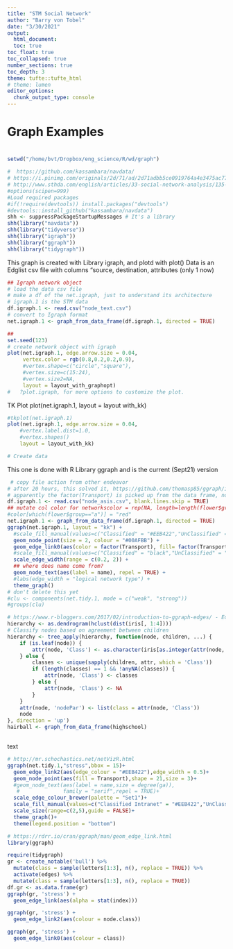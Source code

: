 ```yaml
---
title: "STM Social Network"
author: "Barry von Tobel"
date: "3/30/2021"
output: 
  html_document:
  toc: true
toc_float: true
toc_collapsed: true
number_sections: true
toc_depth: 3
theme: tufte::tufte_html
# theme: lumen
editor_options: 
  chunk_output_type: console
---
```

# Graph Examples
# 

####
```r
setwd("/home/bvt/Dropbox/eng_science/R/wd/graph")

#  https://github.com/kassambara/navdata/
# https://i.pinimg.com/originals/2d/71/ad/2d71adbb5ce0919764a4e3475ac774fa.png
# http://www.sthda.com/english/articles/33-social-network-analysis/135-network-visualization-essentials-in-r/
#options(scipen=999)
#Load required packages
#if(!require(devtools)) install.packages("devtools")
#devtools::install_github("kassambara/navdata")
shh <- suppressPackageStartupMessages # It's a library
shh(library("navdata"))
shh(library("tidyverse"))
shh(library("igraph"))
shh(library("ggraph"))
shh(library("tidygraph"))

```
This graph is created with Library igraph, and plotd with plot()
Data is an Edglist csv file with columns "source, destination, attributes (only 1 now)
```r

## Igraph network object
# load the data csv file
# make a df of the net.igraph, just to understand its architecture
# igraph.1 is the STM data
df.igraph.1 <- read.csv("node_text.csv")
# convert to Igraph format
net.igraph.1 <- graph_from_data_frame(df.igraph.1, directed = TRUE)

##
set.seed(123)
# create network object with igraph
plot(net.igraph.1, edge.arrow.size = 0.04,
     vertex.color = rgb(0.8,0.2,0.2,0.9),
     #vertex.shape=c("circle","square"),
     #vertex.size=c(15:24),
     #vertex.size2=NA, 
     layout = layout_with_graphopt)
#   ?plot.igraph, for more options to customize the plot. 
```
TK Plot
plot(net.igraph.1,
    layout = layout with_kk)


```r
#tkplot(net.igraph.1)
plot(net.igraph.1, edge.arrow.size = 0.04,
    #vertex.label.dist=1.0,
    #vertex.shapes()
    layout = layout_with_kk)

# Create data

```

This one is done with R Library ggraph and is the current (Sept21) version

```r
 # copy file action from other endeavor
# after 20 hours, this solved it, https://github.com/thomasp85/ggraph/issues/142
# apparently the factor(Transport) is picked up from the data frame, nothing in igraph list
df.igraph.1 <- read.csv("node_asis.csv", blank.lines.skip = TRUE)
## mutate col color for networkscolor = rep(NA, length=length(flower$group))
#color[which(flower$group=="a")] = "red"
net.igraph.1 <- graph_from_data_frame(df.igraph.1, directed = TRUE)
ggraph(net.igraph.1, layout = "kk") + 
  #scale_fill_manual(values=c("Classified" = "#EEB422","UnClassified" = "red"))+
  geom_node_point(size = 2, colour = "#00AFBB") +
  geom_edge_link0(aes(color = factor(Transport), fill= factor(Transport)), shape=21, size = 4) + 
  #scale_fill_manual(values=c("Classified" = "black","UnClassified" = "red"))+
  scale_edge_width(range = c(0.2, 2)) +
  ## where does name come from?
  geom_node_text(aes(label = name), repel = TRUE) +
  #labs(edge_width = "logical network type") +
  theme_graph()
# don't delete this yet
#clu <- components(net.tidy.1, mode = c("weak", "strong"))
#groups(clu)
```


```r
# https://www.r-bloggers.com/2017/02/introduction-to-ggraph-edges/ - Edges
hierarchy <- as.dendrogram(hclust(dist(iris[, 1:4])))
# Classify nodes based on agreement between children
hierarchy <- tree_apply(hierarchy, function(node, children, ...) {
    if (is.leaf(node)) {
        attr(node, 'Class') <- as.character(iris[as.integer(attr(node, 'label')),5])
    } else {
        classes <- unique(sapply(children, attr, which = 'Class'))
        if (length(classes) == 1 && !anyNA(classes)) {
            attr(node, 'Class') <- classes
        } else {
            attr(node, 'Class') <- NA
        }
    }
    attr(node, 'nodePar') <- list(class = attr(node, 'Class'))
    node
}, direction = 'up')
hairball <- graph_from_data_frame(highschool)



```

text
```r
# http://mr.schochastics.net/netVizR.html
ggraph(net.tidy.1,"stress",bbox = 15)+
  geom_edge_link2(aes(edge_colour = "#EEB422"),edge_width = 0.5)+
  geom_node_point(aes(fill = Transport),shape = 21,size = 3)+
  #geom_node_text(aes(label = name,size = degree(ga)),
   #              family = "serif",repel = TRUE)+
  scale_edge_colour_brewer(palette = "Set1")+
  scale_fill_manual(values=c("Classified Intranet" = "#EEB422","UnClassified Intranet" = "#424242","grey66"))+
  scale_size(range=c(2,5),guide = FALSE)+
  theme_graph()+
  theme(legend.position = "bottom")

```

```r
# https://rdrr.io/cran/ggraph/man/geom_edge_link.html
library(ggraph)

require(tidygraph)
gr <- create_notable('bull') %>%
  mutate(class = sample(letters[1:3], n(), replace = TRUE)) %>%
  activate(edges) %>%
  mutate(class = sample(letters[1:3], n(), replace = TRUE))
df.gr <- as.data.frame(gr)
ggraph(gr, 'stress') +
  geom_edge_link(aes(alpha = stat(index)))

ggraph(gr, 'stress') +
  geom_edge_link2(aes(colour = node.class))

ggraph(gr, 'stress') +
  geom_edge_link0(aes(colour = class))
```
 

